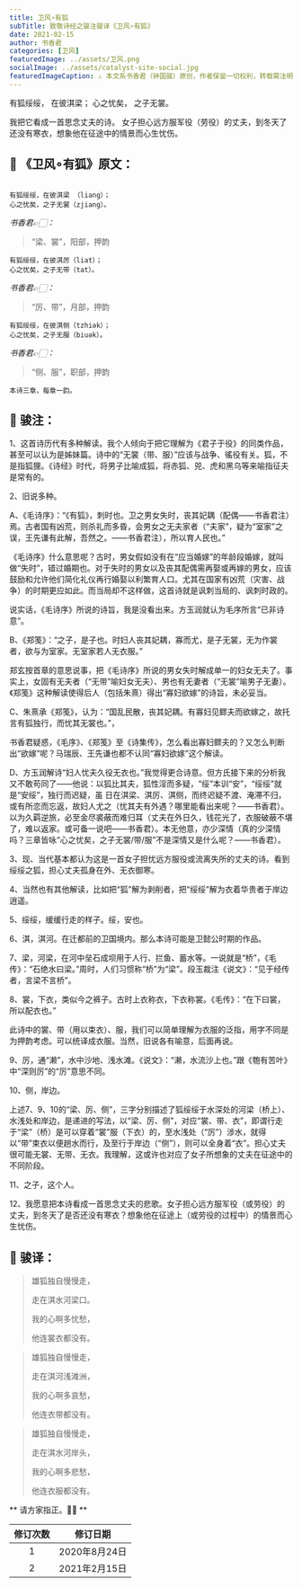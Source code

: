 ```yaml
---
title: 卫风∘有狐
subTitle: 致敬诗经之骏注骏译《卫风∘有狐》 
date: 2021-02-15 
author: 书香君
categories: [卫风]
featuredImage: ../assets/卫风.png
socialImage: ../assets/catalyst-site-social.jpg
featuredImageCaption: ⚠️️ 本文系书香君（钟国骏）原创，作者保留一切权利，转载需注明出处。
---
```


有狐绥绥，
在彼淇梁；
心之忧矣，
之子无裳。

我把它看成一首思念丈夫的诗。
女子担心远方服军役（劳役）的丈夫，到冬天了还没有寒衣，想象他在征途中的情景而心生忧伤。

## 🌼 《卫风∘有狐》原文：
```

有狐绥绥，在彼淇梁 （liang）；
心之忧矣，之子无裳（zjiang）。

```
*书香君👉🏻：* 

> “梁、裳”，阳部，押韵

```
有狐绥绥，在彼淇厉（liat）；
心之忧矣，之子无带（tat）。

```
*书香君👉🏻：* 

> “厉、带”，月部，押韵

```
有狐绥绥，在彼淇侧（tzhiək）；
心之忧矣，之子无服（biuək）。

```
*书香君👉🏻：* 

> “侧、服”，职部，押韵

```
本诗三章，每章一韵。

```
## 🍁️ 骏注：

1、这首诗历代有多种解读。我个人倾向于把它理解为《君子于役》的同类作品，甚至可以认为是姊妹篇。诗中的“无裳（带、服）”应该与战争、徭役有关。狐，不是指狐狸。《诗经》时代，将男子比喻成狐，将赤狐、兕、虎和黑乌等来喻指征夫是常有的。

2、旧说多种。

A、《毛诗序》：“《有狐》，刺时也。卫之男女失时，丧其妃耦（配偶——书香君注）焉。古者国有凶荒，则杀礼而多昏，会男女之无夫家者（“夫家”，疑为“室家”之误，王先谦有此解，吾然之。——书香君注），所以育人民也。”

《毛诗序》什么意思呢？古时，男女假如没有在“应当婚嫁”的年龄段婚嫁，就叫做“失时”，错过婚期也。对于失时的男女以及丧其配偶需再娶或再嫁的男女，应该鼓励和允许他们简化礼仪再行婚娶以利繁育人口。尤其在国家有凶荒（灾害、战争）的时期更应如此。而当局却不这样做，这首诗就是讽刺当局的、讽刺时政的。

说实话，《毛诗序》所说的诗旨，我是没看出来。方玉润就认为毛序所言“已非诗意”。

B、《郑笺》：“之子，是子也。时妇人丧其妃耦，寡而尤，是子无裳，无为作裳者，欲与为室家。无室家若人无衣服。”

郑玄按首章的意思说事，把《毛诗序》所说的男女失时解成单一的妇女无夫了。事实上，女固有无夫者（“无带”喻妇女无夫）、男也有无妻者（“无裳”喻男子无妻）。《郑笺》这种解读使得后人（包括朱熹）得出“寡妇欲嫁”的诗旨，未必妥当。

C、朱熹承《郑笺》，认为：“国乱民散，丧其妃耦。有寡妇见鳏夫而欲嫁之，故托言有狐独行，而忧其无裳也。”，

书香君疑惑，《毛序》、《郑笺》至《诗集传》，怎么看出寡妇鳏夫的？又怎么判断出“欲嫁”呢？马瑞辰、王先谦也都不认同“寡妇欲嫁”这个解读。

D、方玉润解诗“妇人忧夫久役无衣也。”我觉得更合诗意。但方氏接下来的分析我又不敢苟同了——他说：以狐比其夫，狐性淫而多疑，“绥”本训“安”，“绥绥”就是“安绥”，独行而迟疑，虽
日在淇梁、淇厉、淇侧，而终迟疑不渡、淹滞不归，或有所恋而忘返，故妇人尤之（忧其夫有外遇？哪里能看出来呢？——书香君）。以为久羁逆旅，必至金尽裘蔽而难归耳（丈夫在外日久，钱花光了，衣服破蔽不堪了，难以返家。或可备一说吧——书香君）。本无他意，亦少深情（真的少深情吗？三章皆咏“心之忧矣，之子无裳/带/服”不是深情又是什么呢？——书香君）。

3、现、当代基本都认为这是一首女子担忧远方服役或流离失所的丈夫的诗。看到绥绥之狐，担心丈夫孤身在外、无衣御寒。

4、当然也有其他解读，比如把“狐”解为剥削者，把“绥绥”解为衣着华贵者于岸边逍遥。

5、绥绥，缓缓行走的样子。绥，安也。

6、淇，淇河。在迁都前的卫国境内。那么本诗可能是卫懿公时期的作品。

7、梁，河梁，在河中垒石成坝用于人行、拦鱼、蓄水等。一说就是“桥”，《毛传》：“石绝水曰梁。”周时，人们习惯称“桥”为“梁”。段玉裁注《说文》：“见于经传者，言梁不言桥”。

8、裳，下衣，类似今之裤子。古时上衣称衣，下衣称裳。《毛传》：“在下曰裳，所以配衣也。”

此诗中的裳、带（用以束衣）、服，我们可以简单理解为衣服的泛指，用字不同是为押韵考虑。可以统译成衣服。当然，旧说各有喻意，后面再说。

9、厉，通“濑”，水中沙地、浅水滩。《说文》：“濑，水流沙上也。”跟《匏有苦叶》中“深则厉”的“厉”意思不同。

10、侧，岸边。

上述7、9、10的“梁、厉、侧”，三字分别描述了狐绥绥于水深处的河梁（桥上）、水浅处和岸边，是递进的写法，以“梁、厉、侧”，对应“裳、带、衣”，即谓行走于“梁”（桥）是可以穿着“裳”服（下衣）的，至水浅处（“厉”）涉水，就得以“带”束衣以便趟水而行，及至行于岸边（“侧”），则可以全身着“衣”。担心丈夫很可能无裳、无带、无衣。我理解，这或许也对应了女子所想象的丈夫在征途中的不同阶段。

11、之子，这个人。

12、我愿意把本诗看成一首思念丈夫的悲歌。女子担心远方服军役（或劳役）的丈夫，到冬天了是否还没有寒衣？想象他在征途上（或劳役的过程中）的情景而心生忧伤。

## 🍁️ 骏译：

> 雄狐独自慢慢走，
> 
> 走在淇水河梁口。
> 
> 我的心啊多忧愁，
> 
> 他连裳衣都没有。

> 雄狐独自慢慢走，
> 
> 走在淇河浅滩洲，
> 
> 我的心啊多哀愁，
> 
> 他连衣带都没有。

> 雄狐独自慢慢走，
> 
> 走在淇水河岸头，
> 
> 我的心啊多悲愁，
> 
> 他连衣服都没有。

** 请方家指正。🙏🏻 **

| 修订次数      | 修订日期 | 
|   :----: |    :----:   | 
| 1    | 2020年8月24日       | 
| 2    | 2021年2月15日       | 
